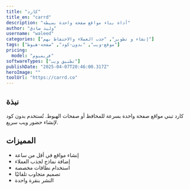 ---
title: "كارد"
title_en: "carrd"
description: "أداة بناء مواقع صفحة واحدة بسيطة"
author: "وليد صادق"
username: "waleed"
categories: ["إنشاء و تطوير", "جذب العملاء والاحتفاظ بهم"]
tags: ["موقع-ويب", "بدون-كود", "صفحة-هبوط"]
pricing:
  model: "فريميوم"
softwareTypes: ["تطبيق ويب"]
publishDate: "2025-04-07T20:46:00.317Z"
heroImage: ""
toolUrl: "https://carrd.co"
---
## نبذة
كارد تبني مواقع صفحة واحدة بسرعة للمحافظ أو صفحات الهبوط. تُستخدم بدون كود لإنشاء حضور ويب سريع.

## المميزات
- إنشاء مواقع في أقل من ساعة
- إضافة نماذج لجذب العملاء
- استخدام نطاقات مخصصة
- تصميم متجاوب تلقائيًا
- النشر بنقرة واحدة